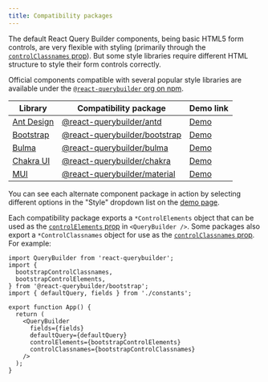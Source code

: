 ```yaml
---
title: Compatibility packages
---
```


The default React Query Builder components, being basic HTML5 form controls, are very flexible with styling (primarily through the [`controlClassnames` prop](./api/querybuilder#controlclassnames)). But some style libraries require different HTML structure to style their form controls correctly.

Official components compatible with several popular style libraries are available under the [`@react-querybuilder` org on npm](https://www.npmjs.com/org/react-querybuilder).

| Library                                | Compatibility package                                                                        | Demo link                                                                     |
| -------------------------------------- | -------------------------------------------------------------------------------------------- | ----------------------------------------------------------------------------- |
| [Ant Design](https://ant.design/)      | [@react-querybuilder/antd](https://www.npmjs.com/package/@react-querybuilder/antd)           | [Demo](https://react-querybuilder.js.org/react-querybuilder/#style=antd)      |
| [Bootstrap](https://getbootstrap.com/) | [@react-querybuilder/bootstrap](https://www.npmjs.com/package/@react-querybuilder/bootstrap) | [Demo](https://react-querybuilder.js.org/react-querybuilder/#style=bootstrap) |
| [Bulma](https://bulma.io/)             | [@react-querybuilder/bulma](https://www.npmjs.com/package/@react-querybuilder/bulma)         | [Demo](https://react-querybuilder.js.org/react-querybuilder/#style=bulma)     |
| [Chakra UI](https://chakra-ui.com/)    | [@react-querybuilder/chakra](https://www.npmjs.com/package/@react-querybuilder/chakra)       | [Demo](https://react-querybuilder.js.org/react-querybuilder/#style=chakra)    |
| [MUI](https://mui.com/)                | [@react-querybuilder/material](https://www.npmjs.com/package/@react-querybuilder/material)   | [Demo](https://react-querybuilder.js.org/react-querybuilder/#style=material)  |

You can see each alternate component package in action by selecting different options in the "Style" dropdown list on the [demo page](https://react-querybuilder.js.org/react-querybuilder/).

Each compatibility package exports a `*ControlElements` object that can be used as the [`controlElements` prop](./api/querybuilder#controlelements) in `<QueryBuilder />`. Some packages also export a `*ControlClassnames` object for use as the [`controlClassnames` prop](./api/querybuilder#controlclassnames). For example:

```tsx
import QueryBuilder from 'react-querybuilder';
import {
  bootstrapControlClassnames,
  bootstrapControlElements,
} from '@react-querybuilder/bootstrap';
import { defaultQuery, fields } from './constants';

export function App() {
  return (
    <QueryBuilder
      fields={fields}
      defaultQuery={defaultQuery}
      controlElements={bootstrapControlElements}
      controlClassnames={bootstrapControlClassnames}
    />
  );
}
```

